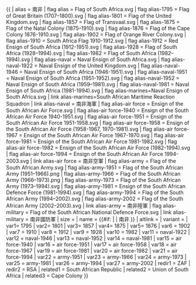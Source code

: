 {{ {{{1<noinclude>|country showdata</noinclude>}}}
| alias = 南非
| flag alias = Flag of South Africa.svg
| flag alias-1795 = Flag of Great Britain (1707–1800).svg
| flag alias-1801 = Flag of the United Kingdom.svg
| flag alias-1857 = Flag of Transvaal.svg
| flag alias-1875 = Flag of the Natal Colony (1875–1910).svg
| flag alias-1876 = Flag of the Cape Colony 1876-1910.svg
| flag alias-1902 = Flag of Orange River Colony.svg
| flag alias-1910 = South Africa Flag 1910-1912.svg
| flag alias-1912 = Red Ensign of South Africa (1912-1951).svg
| flag alias-1928 = Flag of South Africa (1928–1994).svg
| flag alias-1982 = Flag of South Africa (1982–1994).svg
| flag alias-naval = Naval Ensign of South Africa.svg
| flag alias-naval-1922 = Naval Ensign of the United Kingdom.svg
| flag alias-naval-1946 = Naval Ensign of South Africa (1946-1951).svg
| flag alias-naval-1951 = Naval Ensign of South Africa (1951-1952).svg
| flag alias-naval-1952 = Naval Ensign of South Africa (1959–1981).svg
| flag alias-naval-1981 = Naval Ensign of South Africa (1981-1994).svg
| flag alias-marines=Naval Ensign of South Africa.svg
| link alias-marines=South African Maritime Reaction Squadron
| link alias-naval = 南非海軍
| flag alias-air force = Ensign of the South African Air Force.svg
| flag alias-air force-1940 = Ensign of the South African Air Force 1940-1951.svg
| flag alias-air force-1951 = Ensign of the South African Air Force 1951-1958.svg
| flag alias-air force-1958 = Ensign of the South African Air Force (1958-1967, 1970-1981).svg
| flag alias-air force-1967 = Ensign of the South African Air Force 1967-1970.svg
| flag alias-air force-1981 = Ensign of the South African Air Force 1981-1982.svg
| flag alias-air force-1982 = Ensign of the South African Air Force (1982-1994).svg
| flag alias-air force-1994 = Ensign of the South African Air Force 1994-2003.svg
| link alias-air force = 南非空軍
| flag alias-army = Flag of the South African Army.svg
| flag alias-army-1951 = Flag of the South African Army (1951–1966).png
| flag alias-army-1966 = Flag of the South African Army (1966–1973).png
| flag alias-army-1973 = Flag of the South African Army (1973–1994).svg
| flag alias-army-1981 = Ensign of the South African Defence Force (1981-1994).svg
| flag alias-army-1994 = Flag of the South African Army (1994–2002).svg
| flag alias-army-2002 = Flag of the South African Army (2002–2003).svg
| link alias-army = 南非陸軍
| flag alias-military = Flag of the South African National Defence Force.svg
| link alias-military = 南非國防軍
| size = {{{size|}}}
| name = {{#if: {{{name|}}} | {{{name|}}} | 南非 }}
| altlink = {{{altlink|}}}
| variant = {{{variant|}}}
<noinclude>
| var1= 1795
| var2= 1801
| var3= 1857
| var4= 1875
| var5= 1876
| var6 = 1902
| var7 = 1910
| var8 = 1912
| var9 = 1928
| var10 = 1982
| var11 = naval-1922
| var12 = naval-1946
| var13 = naval-1952
| var14 = naval-1981
| var15 = air force-1940
| var16 = air force-1951
| var17 = air force-1958
| var18 = air force-1967
| var19 = air force-1981
| var20 = air force-1982
| var21 = air force-1994
| var22 = army-1951
| var23 = army-1966
| var24 = army-1973
| var25 = army-1981
| var26 = army-1994
| var27 = army-2002
| redir1 = ZAF
| redir2 = RSA
| related1 = South African Republic
| related2 = Union of South Africa
| related3 = Cape Colony
</noinclude>
}}